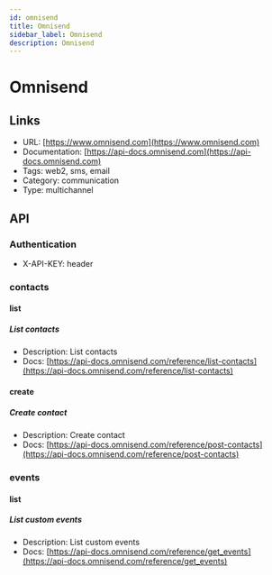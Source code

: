 ```yaml
---
id: omnisend
title: Omnisend
sidebar_label: Omnisend
description: Omnisend
---
```


# Omnisend

## Links

* URL: [https://www.omnisend.com](https://www.omnisend.com)
* Documentation: [https://api-docs.omnisend.com](https://api-docs.omnisend.com)
* Tags: web2, sms, email
* Category: communication
* Type: multichannel

## API

### Authentication

* X-API-KEY: header

### contacts

#### list

##### List contacts

* Description: List contacts
* Docs: [https://api-docs.omnisend.com/reference/list-contacts](https://api-docs.omnisend.com/reference/list-contacts)

#### create

##### Create contact

* Description: Create contact
* Docs: [https://api-docs.omnisend.com/reference/post-contacts](https://api-docs.omnisend.com/reference/post-contacts)

### events

#### list

##### List custom events

* Description: List custom events
* Docs: [https://api-docs.omnisend.com/reference/get_events](https://api-docs.omnisend.com/reference/get_events)
